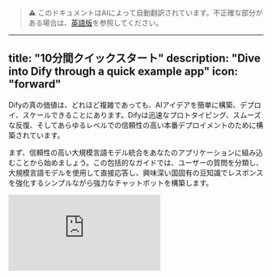 > ⚠️ このドキュメントはAIによって自動翻訳されています。不正確な部分がある場合は、[英語版](../../../../en/documentation/pages/getting-started/quick-start.mdx)を参照してください。

---
title: "10分間クイックスタート"
description: "Dive into Dify through a quick example app"
icon: "forward"
---

Difyの真の価値は、どれほど複雑であっても、AIアイデアを簡単に構築、デプロイ、スケールできることにあります。Difyは迅速なプロトタイピング、スムーズな反復、そしてあらゆるレベルでの信頼性の高い本番デプロイメントのために構築されています。

まず、信頼性の高い大規模言語モデル統合をあなたのアプリケーションに組み込むことから始めましょう。この包括的なガイドでは、ユーザーの質問を分類し、大規模言語モデルを使用して直接応答し、興味深い国固有の豆知識でレスポンスを強化するシンプルながら強力なチャットボットを構築します。

<iframe 
  className="w-full aspect-video rounded-xl" 
  src="https://www.youtube.com/embed/opKZRpfd80k?si=HEkyjRpiYheMyrZ0" 
  title="Dify Quick Start Video" 
  frameBorder="0" 
  allow="accelerometer; autoplay; clipboard-write; encrypted-media; gyroscope; picture-in-picture" 
  allowFullScreen 
/>

## ステップ1: 新しいワークフローを作成する（2分）

1. **Studio** > **ワークフロー** > **空白から作成** > **オーケストレート** > **新しいチャットフロー** > **作成** に移動します

## ステップ2: ワークフローノードを追加する（6分）

<Tip>
  変数を参照したい場合は、最初に `{` または `/` を入力すると、ワークフローで使用可能な異なる変数を確認できます。
</Tip>

### 1. 大規模言語モデルノードと出力: 質問を理解し回答する

<Info>
  `大規模言語モデル` ノードは、ユーザー入力に基づいて応答を生成するため、大規模言語モデルにプロンプトを送信します。API呼び出し、レート制限、インフラストラクチャの複雑さを抽象化するため、ロジックの設計に集中できます。
</Info>

<Steps>
  <Step title="大規模言語モデルノードを作成">
    `ノードを追加` ボタンを使用して大規模言語モデルノードを作成し、開始ノードに接続します
  </Step>
  
  <Step title="モデルを設定">
    デフォルトモデルを選択します
  </Step>
  
  <Step title="システムプロンプトを設定">
    これをシステムプロンプトフィールドに貼り付けます:

    ```text
    The user will ask a question about a country. The question is {{sys.query}}  
    Tasks: 
    1. Identify the country mentioned. 
    2. Rephrase the question clearly. 
    3. Answer the question using general knowledge. 
    
    Respond in the following JSON format: 
    {   
      "country": "<country name>",
      "question": "<rephrased question>",
      "answer": "<direct answer to the question>" 
    }
    ```
  </Step>
  
  <Step title="構造化出力を有効にする">
    **構造化出力を有効にする** により、大規模言語モデルが返す内容を簡単に制御し、正確なデータ抽出や条件ロジックでの下流使用のための一貫性のある機械可読出力を確保できます。
    
    - 出力変数構造化をオンにトグル > `設定` をクリックし、`JSONからインポート` をクリック
    - 貼り付け:
    
    ```json
    ": "string" 
    }
    ```
  </Step>
</Steps>

### 2. コードブロック: 豆知識を取得

<Info>
  `コード` ノードはコードを使用してカスタムロジックを実行します。ビジュアルワークフロー内で必要な場所にコードを正確に注入でき、バックエンド全体を配線する手間を省けます。
</Info>

<Steps>
  <Step title="コードノードを作成">
    `ノードを追加` ボタンを使用して `コード` ノードを作成し、大規模言語モデルブロックに接続します
  </Step>
  
  <Step title="入力変数を設定">
    一つの `入力変数` 名を「country」に変更し、変数を `structured_output` > `country` に設定します
  </Step>
  
  <Step title="Pythonコードを追加">
    このコードを `PYTHON3` に貼り付けます:

    ```python
    def main(country: str) -> dict:     
      country_name = country.lower()     
      fun_facts = {
        "japan": "Japan has more than 5 million vending machines.",
        "france": "France is the most visited country in the world.",
        "italy": "Italy has more UNESCO World Heritage sites than any other country."     
      }     
      fun_fact = fun_facts.get(country_name, f"No fun fact available for {country.title()}.")
      return {"fun_fact": fun_fact}
    ```
  </Step>
  
  <Step title="出力変数の名前を変更">
    より良くラベル付けされた変数を持つため、出力変数 `result` を `fun_fact` に変更します
  </Step>
</Steps>

### 3. 回答ノード: ユーザーへの最終回答

<Info>
  `回答` ノードは返すためのきれいな最終出力を作成します。
</Info>

<Steps>
  <Step title="回答ノードを作成">
    `ノードを追加` ボタンを使用して `回答` ノードを作成します
  </Step>
  
  <Step title="回答フィールドを設定">
    回答フィールドに貼り付けます:

    ```text
    Q: {{ structured_output.question }} 

    A: {{ structured_output.answer }} 

    Fun Fact: {{ fun_fact }}
    ```
  </Step>
</Steps>

ワークフローの終了:

<img
  src="/images/quick-start-workflow-overview.png"
  alt="接続された大規模言語モデル、コード、回答ノードを示す完全なワークフロー図"
  style={{ width: "100%" }}
/>

---

## ステップ3: ボットをテストする（3分）

`プレビュー` をクリックして、以下のように質問します:

- "フランスの首都は何ですか？"
- "日本料理について教えて"
- "イタリアの文化について説明して"
- その他の質問

ボットが期待通りに動作することを確認してください！

## ボットが完成しました！

このガイドでは、インフラストラクチャを再発明することなく、大規模言語モデルを信頼性高くスケーラブルに統合する方法を示しました。Difyのビジュアルワークフローとモジュラーノードにより、より速く構築するだけでなく、大規模言語モデル駆動アプリのためのクリーンで本番対応のアーキテクチャを採用しています。

{/*
Contributing Section
DO NOT edit this section!
It will be automatically generated by the script.
*/}

---

[このページを編集](https://github.com/langgenius/dify-docs/edit/main/en/documentation/pages/getting-started/quick-start.mdx) | [問題を報告](https://github.com/langgenius/dify-docs/issues/new?template=docs.yml)